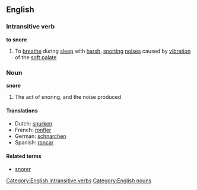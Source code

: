 ==English==
===Intransitive verb===
'''to snore'''
#To [[breathe]] during [[sleep]] with [[harsh]], [[snort]]ing [[noise]]s caused by [[vibration]] of the [[soft palate]]
===Noun===
'''snore'''
#The act of snoring, and the noise produced

====Translations====
*Dutch: [[snurken]]
*French: [[ronfler]]
*German: [[schnarchen]]
*Spanish: [[roncar]]

====Related terms====
*[[snorer]]
[[Category:English intransitive verbs]]
[[Category:English nouns]]